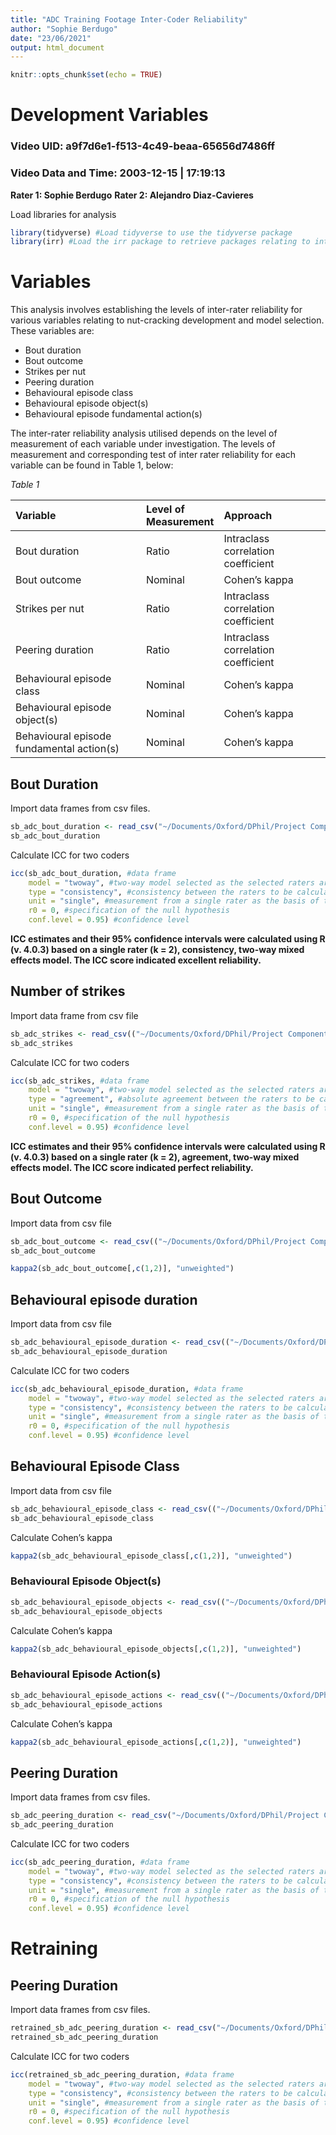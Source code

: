 ```yaml
---
title: "ADC Training Footage Inter-Coder Reliability"
author: "Sophie Berdugo"
date: "23/06/2021"
output: html_document
---
```


```r
knitr::opts_chunk$set(echo = TRUE)
```

# Development Variables

### Video UID: a9f7d6e1-f513-4c49-beaa-65656d7486ff
### Video Data and Time: 2003-12-15 | 17:19:13

**Rater 1: Sophie Berdugo**
**Rater 2: Alejandro Diaz-Cavieres**

Load libraries for analysis
```r
library(tidyverse) #Load tidyverse to use the tidyverse package
library(irr) #Load the irr package to retrieve packages relating to inter-rater reliability.
```

# Variables
This analysis involves establishing the levels of inter-rater reliability for various variables relating to  nut-cracking development and model selection. These variables are:

* Bout duration
* Bout outcome
* Strikes per nut
* Peering duration
* Behavioural episode class
* Behavioural episode object(s)
* Behavioural episode fundamental action(s)

The inter-rater reliability analysis utilised depends on the level of measurement of each variable under investigation. The levels of measurement and corresponding test of inter rater reliability for each variable can be found in Table 1, below:

*Table 1*

| Variable                                  | Level of Measurement | Approach                           |
| :---------------------------------------- | :------------------- | :--------------------------------- |
| Bout duration                             | Ratio                | Intraclass correlation coefficient |
| Bout outcome                              | Nominal              | Cohen's kappa                      |
| Strikes per nut                           | Ratio                | Intraclass correlation coefficient |
| Peering duration                          | Ratio                | Intraclass correlation coefficient |
| Behavioural episode class                 | Nominal              | Cohen's kappa                      |
| Behavioural episode object(s)             | Nominal              | Cohen's kappa                      |
| Behavioural episode fundamental action(s) | Nominal              | Cohen's kappa                      |

## Bout Duration

Import data frames from csv files.
```r
sb_adc_bout_duration <- read_csv("~/Documents/Oxford/DPhil/Project Components/Inter-Coder Reliability/Data/Alejandro Diaz-Cavieres/Training/Clean Data/Bout duration.csv")
sb_adc_bout_duration
```
Calculate ICC for two coders
```r
icc(sb_adc_bout_duration, #data frame
    model = "twoway", #two-way model selected as the selected raters are the only raters of interest (Koo & Li, 2016)
    type = "consistency", #consistency between the raters to be calculated
    unit = "single", #measurement from a single rater as the basis of the actual measurement
    r0 = 0, #specification of the null hypothesis
    conf.level = 0.95) #confidence level
```
**ICC estimates and their 95% confidence intervals were calculated using R (v. 4.0.3) based on a single rater (k = 2), consistency, two-way mixed effects model. The ICC score indicated excellent reliability.** 

## Number of strikes

Import data frame from csv file
```r
sb_adc_strikes <- read_csv(("~/Documents/Oxford/DPhil/Project Components/Inter-Coder Reliability/Data/Alejandro Diaz-Cavieres/Training/Clean Data/Number of strikes.csv"))
sb_adc_strikes
```
Calculate ICC for two coders
```r
icc(sb_adc_strikes, #data frame
    model = "twoway", #two-way model selected as the selected raters are the only raters of interest (Koo & Li, 2016)
    type = "agreement", #absolute agreement between the raters to be calculated
    unit = "single", #measurement from a single rater as the basis of the actual measurement
    r0 = 0, #specification of the null hypothesis
    conf.level = 0.95) #confidence level
```
**ICC estimates and their 95% confidence intervals were calculated using R (v. 4.0.3) based on a single rater (k = 2), agreement, two-way mixed effects model. The ICC score indicated perfect reliability.**

## Bout Outcome

Import data from csv file

```r
sb_adc_bout_outcome <- read_csv(("~/Documents/Oxford/DPhil/Project Components/Inter-Coder Reliability/Data/Alejandro Diaz-Cavieres/Training/Clean Data/Bout outcome.csv"))
sb_adc_bout_outcome
```

```r
kappa2(sb_adc_bout_outcome[,c(1,2)], "unweighted")
```

## Behavioural episode duration

Import data from csv file

```r
sb_adc_behavioural_episode_duration <- read_csv(("~/Documents/Oxford/DPhil/Project Components/Inter-Coder Reliability/Data/Alejandro Diaz-Cavieres/Training/Clean Data/Behavioural episode duration.csv"))
sb_adc_behavioural_episode_duration
```

Calculate ICC for two coders
```r
icc(sb_adc_behavioural_episode_duration, #data frame
    model = "twoway", #two-way model selected as the selected raters are the only raters of interest (Koo & Li, 2016)
    type = "consistency", #consistency between the raters to be calculated
    unit = "single", #measurement from a single rater as the basis of the actual measurement
    r0 = 0, #specification of the null hypothesis
    conf.level = 0.95) #confidence level
```

## Behavioural Episode Class

Import data from csv file

```r
sb_adc_behavioural_episode_class <- read_csv(("~/Documents/Oxford/DPhil/Project Components/Inter-Coder Reliability/Data/Alejandro Diaz-Cavieres/Training/Clean Data/Behavioural Episode Class.csv"))
sb_adc_behavioural_episode_class
```

Calculate Cohen's kappa
```r
kappa2(sb_adc_behavioural_episode_class[,c(1,2)], "unweighted")
```

### Behavioural Episode Object(s)

```r
sb_adc_behavioural_episode_objects <- read_csv(("~/Documents/Oxford/DPhil/Project Components/Inter-Coder Reliability/Data/Alejandro Diaz-Cavieres/Training/Clean Data/Behavioural episode objects.csv"))
sb_adc_behavioural_episode_objects
```

Calculate Cohen's kappa
```r
kappa2(sb_adc_behavioural_episode_objects[,c(1,2)], "unweighted")
```

### Behavioural Episode Action(s)

```r
sb_adc_behavioural_episode_actions <- read_csv(("~/Documents/Oxford/DPhil/Project Components/Inter-Coder Reliability/Data/Alejandro Diaz-Cavieres/Training/Clean Data/Behavioural episode actions.csv"))
sb_adc_behavioural_episode_actions
```

Calculate Cohen's kappa
```r
kappa2(sb_adc_behavioural_episode_actions[,c(1,2)], "unweighted")
```

## Peering Duration

Import data frames from csv files.
```r
sb_adc_peering_duration <- read_csv("~/Documents/Oxford/DPhil/Project Components/Inter-Coder Reliability/Data/Alejandro Diaz-Cavieres/Training/Clean Data/Peering duration.csv")
sb_adc_peering_duration
```

Calculate ICC for two coders
```r
icc(sb_adc_peering_duration, #data frame
    model = "twoway", #two-way model selected as the selected raters are the only raters of interest (Koo & Li, 2016)
    type = "consistency", #consistency between the raters to be calculated
    unit = "single", #measurement from a single rater as the basis of the actual measurement
    r0 = 0, #specification of the null hypothesis
    conf.level = 0.95) #confidence level
```

# Retraining

## Peering Duration

Import data frames from csv files.
```r
retrained_sb_adc_peering_duration <- read_csv("~/Documents/Oxford/DPhil/Project Components/Inter-Coder Reliability/Data/Alejandro Diaz-Cavieres/Training/Clean Data/Retrained/Peering duration.csv")
retrained_sb_adc_peering_duration
```

Calculate ICC for two coders
```r
icc(retrained_sb_adc_peering_duration, #data frame
    model = "twoway", #two-way model selected as the selected raters are the only raters of interest (Koo & Li, 2016)
    type = "consistency", #consistency between the raters to be calculated
    unit = "single", #measurement from a single rater as the basis of the actual measurement
    r0 = 0, #specification of the null hypothesis
    conf.level = 0.95) #confidence level
```
